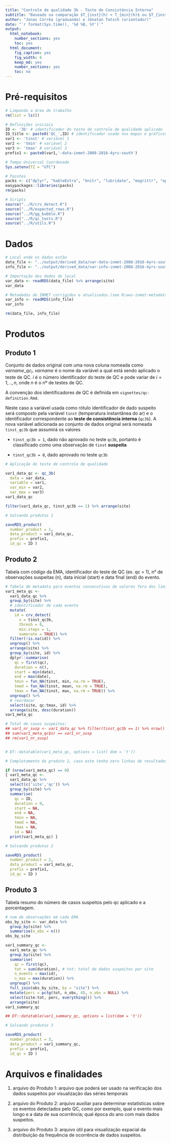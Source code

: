 ```yaml
---
title: "Controle de qualidade 3b - Teste de Consistência Interna"
subtitle: "Baseado na comparação $T_{inst}(h) < T_{min}(h)$ ou $T_{inst}(h) > T_{max}(h)$"
author: "Jonas Corrêa (graduando) e Jônatan Tatsch (orientador)"
date: "`r format(Sys.time(), '%d %B, %Y')`"
output:
  html_notebook:
    number_sections: yes
    toc: yes
  html_document:
    fig_caption: yes
    fig_width: 6
    keep_md: yes
    number_sections: yes
    toc: no
---
```


# Pré-requisitos

```r
# Limpando a área de trabalho
rm(list = ls())
```

```r
# Definições iniciais
ID <- '3b' # identificador do teste de controle de qualidade aplicado
ID_title <- paste0('QC_',ID) # identificador usado nos mapas e gráficos
var1 <- 'tinst' # variável 1
var2 <- 'tmin' # variável 2
var3 <- 'tmax' # variável 3
prefix1 <- paste0(var1,'-data-inmet-2008-2016-4yrs-south')
```

```r
# Tempo Universal Coordenado
Sys.setenv(TZ = "UTC")

# Pacotes
packs <- c("dplyr", "kableExtra", "knitr", "lubridate", "magrittr", "openair", "padr", "stringr", "tidyverse")
easypackages::libraries(packs)
rm(packs)

# Scripts
source("../R/crv_detect.R")
source("../R/expected_rows.R")
source("../R/gg_bubble.R")
source("../R/qc_tests.R")
source("../R/utils.R")
```


# Dados

```r
# Local onde os dados estão
data_file <- "../output/derived_data/var-data-inmet-2008-2016-4yrs-south.rds"
info_file <- "../output/derived_data/var-info-inmet-2008-2016-4yrs-south.rds"

# Importação dos dados do local
var_data <- readRDS(data_file) %>% arrange(site)
var_data

# Metadados do INMET corrigidos e atualizados.(see R/aws-inmet-metadata.R)
var_info <- readRDS(info_file)
var_info

rm(data_file, info_file)
```


# Produtos

## Produto 1

Conjunto de dados original com uma nova coluna nomeada como $varname\_qc_{i}$. $varname$ é o nome da variável a qual está sendo aplicado o teste de QC. $i$ é o número identificador do teste de QC e pode variar de $i=1,..,n$, onde $n$ é o nº de testes de QC.

A convenção dos identificadores de QC é definida em `vignettes/qc-definition.Rmd`. 

Neste caso a variável usada como rótulo identificador de dado suspeito será composto pela variável `tinst` (temperatura instantânea do ar) e o identificador correspondente ao **teste de consistência interna** (`qc3b`). A nova variável adicionada ao conjunto de dados original será nomeada `tinst_qc3b` que assumirá os valores

  - `tinst_qc3b = 1`, dado não aprovado no teste `qc3b`, portanto é classificado como uma observação de `tinst` **suspeita**
  
  - `tinst_qc3b = 0`, dado aprovado no teste `qc3b`


```r
# Aplicação do teste de controle de qualidade

var1_data_qc <- qc_3b(
  data = var_data, 
  variable = var1,
  var_min = var2,
  var_max = var3) 
var1_data_qc

filter(var1_data_qc, tinst_qc3b == 1) %>% arrange(site)
```

```r
# Salvando produtos 1

saveRDS_product(
  number_product = 1,
  data_product = var1_data_qc,
  prefix = prefix1,
  id_qc = ID )
```


## Produto 2

Tabela com código da EMA, identificador do teste de QC (ex. qc = 1), n° de observações suspeitas (n), data inicial (start) e data final (end) do evento.

```r
# Tabela de metadata para eventos consecutivos de valores fora dos limites -----
var1_meta_qc <-
  var1_data_qc %>%
  group_by(site) %>%
  # identificador de cada evento
  mutate(
    id = crv_detect(
      x = tinst_qc3b,
      thresh = 0,
      min.steps = 1, 
      numerate = TRUE)) %>%
  filter(!is.na(id)) %>%
  ungroup() %>%
  arrange(site) %>%
  group_by(site, id) %>%
  dplyr::summarise(
    qc = first(qc),
    duration = n(),
    start = min(date), 
    end = max(date),
    tmin = fun_NA(tinst, min, na.rm = TRUE),
    tmed = fun_NA(tinst, mean, na.rm = TRUE),
    tmax = fun_NA(tinst, max, na.rm = TRUE)) %>%
  ungroup() %>%
  # reordenar
  select(site, qc:tmax, id) %>%
  arrange(site, desc(duration))
var1_meta_qc

# Total de casos suspeitos:
## var1_nr_susp <- var1_data_qc %>% filter(tinst_qc3b == 1) %>% nrow()
## sum(var1_meta_qc$n) == var1_nr_susp
## rm(var1_nr_susp)


# DT::datatable(var1_meta_qc, options = list( dom = 't'))
```

```r
# Completamento do produto 2, caso este tenha zero linhas de resultados

if (nrow(var1_meta_qc) == 0)
{ var1_meta_qc <-
  var1_data_qc %>% 
  select(c('site','qc')) %>% 
  group_by(site) %>% 
  summarise(
    qc = ID,
    duration = 0,
    start = NA,
    end = NA,
    tmin = NA,
    tmed = NA,
    tmax = NA,
    id = NA)
  print(var1_meta_qc) }
```

```r
# Salvando produtos 2

saveRDS_product(
  number_product = 2,
  data_product = var1_meta_qc,
  prefix = prefix1,
  id_qc = ID )
```


## Produto 3

Tabela resumo do número de casos suspeitos pelo qc aplicado e a porcentagem.

```r
# num de observações em cada EMA
obs_by_site <- var_data %>%
  group_by(site) %>%
  summarise(n_obs = n())
obs_by_site
```

```r
var1_summary_qc <-
  var1_meta_qc %>%
  group_by(site) %>%
  summarise(
    qc = first(qc),
    tot = sum(duration), # tot: total de dados suspeitos por site
    n_events = max(id),
    n_max = max(duration)) %>%
  ungroup() %>%
  full_join(obs_by_site, by = "site") %>%
  mutate(perc = pctg(tot, n_obs, 4), n_obs = NULL) %>%
  select(site:tot, perc, everything()) %>%
  arrange(site)
var1_summary_qc

## DT::datatable(var1_summary_qc, options = list(dom = 't'))
```

```r
# Salvando produtos 3

saveRDS_product(
  number_product = 3,
  data_product = var1_summary_qc,
  prefix = prefix1,
  id_qc = ID )
```


# Arquivos e finalidades

1. arquivo do Produto 1: arquivo que poderá ser usado na verificação dos dados suspeitos por visualização das séries temporais

2. arquivo do Produto 2: arquivo auxiliar para determinar estatísticas sobre os eventos detectados pelo QC, como por exemplo, qual o evento mais longo e a data de sua ocorrência; qual época do ano com mais dados suspeitos.

3. arquivo do Produto 3: arquivo útil para visualização espacial da distribuição da frequência de ocorrência de dados suspeitos.
